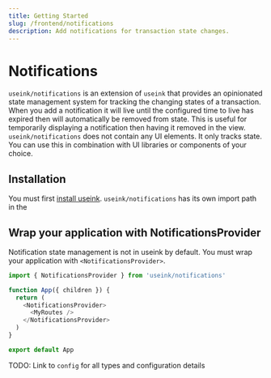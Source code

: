 ```yaml
---
title: Getting Started
slug: /frontend/notifications
description: Add notifications for transaction state changes.
---
```


# Notifications

`useink/notifications` is an extension of `useink` that provides an opinionated state management
system for tracking the changing states of a transaction. When you add a notification it will
live until the configured time to live has expired then will automatically be removed from state. This
is useful for temporarily displaying a notification then having it removed in the view.
`useink/notifications` does not contain any UI elements. It only tracks state. You can use this in
combination with UI libraries or components of your choice.

## Installation

You must first [install useink](/frontend/getting-started#installation). `useink/notifications` has
its own import path in the

## Wrap your application with NotificationsProvider

Notification state management is not in useink by default. You must wrap your application with `<NotificationsProvider>`.

```ts
import { NotificationsProvider } from 'useink/notifications'

function App({ children }) {
  return (
    <NotificationsProvider>
      <MyRoutes />
    </NotificationsProvider>
  )
}

export default App
```

TODO: Link to `config` for all types and configuration details
